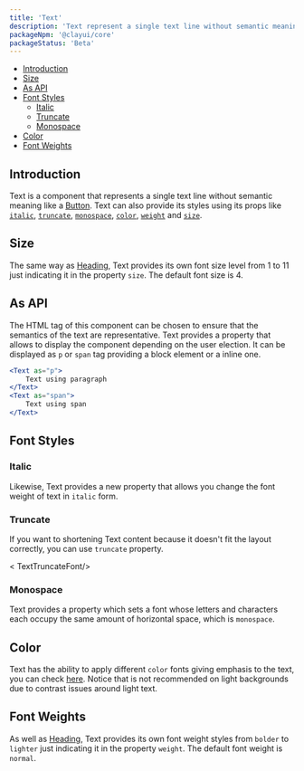 ```yaml
---
title: 'Text'
description: 'Text represent a single text line without semantic meaning.'
packageNpm: '@clayui/core'
packageStatus: 'Beta'
---
```



<div class="nav-toc-absolute">
<div class="nav-toc">

-   [Introduction](#introduction)
-   [Size](#size)
-   [As API](#as-api)
-   [Font Styles](#font-styles)
    -   [Italic](#italic)
    -   [Truncate](#truncate)
    -   [Monospace](#monospace)
-   [Color](#color)
-   [Font Weights](#font-weights)

</div>
</div>

## Introduction

Text is a component that represents a single text line without semantic meaning like a [Button](/docs/components/button.html). Text can also provide its styles using its props like [`italic`](#italic), [`truncate`](#truncate), [`monospace`](#monospace), [`color`](#color), [`weight`](#font-weights) and [`size`](#size).

## Size

The same way as [Heading](/docs/components/heading.html), Text provides its own font size level from 1 to 11 just indicating it in the property `size`. The default font size is 4.

<TextSize />

## As API

The HTML tag of this component can be chosen to ensure that the semantics of the text are representative. Text provides a property that allows to display the component depending on the user election. It can be displayed as `p` or `span` tag providing a block element or a inline one.

```jsx
<Text as="p">
    Text using paragraph
</Text>
<Text as="span">
    Text using span
</Text>
```
## Font Styles
### Italic

Likewise, Text provides a new property that allows you change the font weight of text in `italic` form.

<TextItalicFont />

### Truncate

If you want to shortening Text content because it doesn't fit the layout correctly, you can use `truncate` property.

< TextTruncateFont/>

### Monospace

Text provides a property which sets a font whose letters and characters each occupy the same amount of horizontal space, which is `monospace`. 

<TextMonospaceFont />

## Color

Text has the ability to apply different `color` fonts giving emphasis to the text, you can check [here](/docs/css/content/typography.html#css-contextual-texts). Notice that is not recommended on light backgrounds due to contrast issues around light text.

<TextColorFont/>

## Font Weights

As well as [Heading](/docs/components/heading.html), Text provides its own font weight styles from `bolder` to `lighter` just indicating it in the property `weight`. The default font weight is `normal`.

<TextWeight />